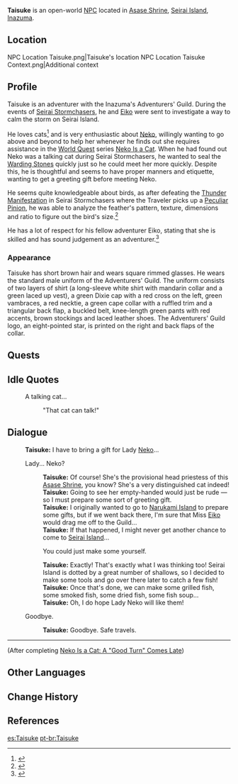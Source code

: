 {{Character Infobox
|type             = Open-World NPC
|image            = NPC Taisuke.png
|region           = Inazuma
|location         = Inazuma
|affiliation      = Adventurers' Guild
|title            = Adventurer
}}
'''Taisuke''' is an open-world [[NPC]] located in [[Asase Shrine]], [[Seirai Island]], [[Inazuma]].

==Location==
<gallery>
NPC Location Taisuke.png|Taisuke's location
NPC Location Taisuke Context.png|Additional context
</gallery>

==Profile==
Taisuke is an adventurer with the Inazuma's Adventurers' Guild. During the events of [[Seirai Stormchasers]], he and [[Eiko]] were sent to investigate a way to calm the storm on Seirai Island.

He loves cats<ref>{{Ref/Quest|Neko Is a Cat: Cat and Stone}}</ref> and is very enthusiastic about [[Neko]], willingly wanting to go above and beyond to help her whenever he finds out she requires assistance in the [[World Quest]] series [[Neko Is a Cat]]. When he had found out Neko was a talking cat during Seirai Stormchasers, he wanted to seal the [[The Warding Stones of Seirai|Warding Stones]] quickly just so he could meet her more quickly. Despite this, he is thoughtful and seems to have proper manners and etiquette, wanting to get a greeting gift before meeting Neko.

He seems quite knowledgeable about birds, as after defeating the [[Thunder Manifestation]] in Seirai Stormchasers where the Traveler picks up a [[Peculiar Pinion (Quest Item)|Peculiar Pinion]], he was able to analyze the feather's pattern, texture, dimensions and ratio to figure out the bird's size.<ref>{{Ref/Quest|Seirai Stormchasers: Part IV}}</ref>

He has a lot of respect for his fellow adventurer Eiko, stating that she is skilled and has sound judgement as an adventurer.<ref>{{Ref/Quest|Seirai Stormchasers: Part I}}</ref>

===Appearance===
Taisuke has short brown hair and wears square rimmed glasses. He wears the standard male uniform of the Adventurers' Guild. The uniform consists of two layers of shirt (a long-sleeve white shirt with mandarin collar and a green laced up vest), a green Dixie cap with a red cross on the left, green vambraces, a red necktie, a green cape collar with a ruffled trim and a triangular back flap, a buckled belt, knee-length green pants with red accents, brown stockings and laced leather shoes. The Adventurers' Guild logo, an eight-pointed star, is printed on the right and back flaps of the collar.

==Quests==
{{Quests and Events}}

==Idle Quotes==
{{Dialogue Start}}
: {{DIcon|Idle}} A talking cat...
:: {{A|VO Taisuke 01.ogg}} "That cat can talk!"
{{Dialogue End}}

==Dialogue==
{{Dialogue Start}}
:'''Taisuke:''' I have to bring a gift for Lady [[Neko]]...
:{{DIcon}} Lady... Neko?
::'''Taisuke:''' Of course! She's the provisional head priestess of this [[Asase Shrine]], you know? She's a very distinguished cat indeed!
::'''Taisuke:''' Going to see her empty-handed would just be rude &mdash; so I must prepare some sort of greeting gift.
::'''Taisuke:''' I originally wanted to go to [[Narukami Island]] to prepare some gifts, but if we went back there, I'm sure that Miss [[Eiko]] would drag me off to the Guild...
::'''Taisuke:''' If that happened, I might never get another chance to come to [[Seirai Island]]...
::{{DIcon}} You could just make some yourself.
::'''Taisuke:''' Exactly! That's exactly what I was thinking too! Seirai Island is dotted by a great number of shallows, so I decided to make some tools and go over there later to catch a few fish!
::'''Taisuke:''' Once that's done, we can make some grilled fish, some smoked fish, some dried fish, some fish soup...
::'''Taisuke:''' Oh, I do hope Lady Neko will like them!
:{{DIcon}} Goodbye.
::'''Taisuke:''' Goodbye. Safe travels.
----
;(After completing [[Neko Is a Cat: A "Good Turn" Comes Late]])
{{Transclude|Neko Is a Cat: A "Good Turn" Comes Late|After quest ET|section=1}}
{{Dialogue End}}

==Other Languages==
{{Other Languages
|default_hidden = 1
|en      = Taisuke
|zhs     = 大祐
|zhs_rm  = Dàyòu
|zht     = 大祐
|zht_rm  = Dàyòu
|ja      = 大祐
|ja_rm   = Taisuke
|ko      = 타이유
|es      = Taisuke
|fr      = Taisuke
|ru      = Тайсукэ
|th      = Taisuke
|vi      = Taisuke
|de      = Taisuke
|id      = Taisuke
|pt      = Taisuke
|tr      = Taisuke
|it      = Taisuke
}}

==Change History==
{{Change History|2.1}}

==References==
{{Reflist}}

[[es:Taisuke]]
[[pt-br:Taisuke]]